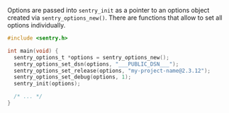 Options are passed into `sentry_init` as a pointer to an options object created
via `sentry_options_new()`. There are functions that allow to set all options
individually.


```c
#include <sentry.h>

int main(void) {
  sentry_options_t *options = sentry_options_new();
  sentry_options_set_dsn(options, "___PUBLIC_DSN___");
  sentry_options_set_release(options, "my-project-name@2.3.12");
  sentry_options_set_debug(options, 1);
  sentry_init(options);

  /* ... */
}
```

